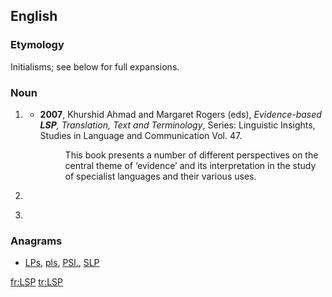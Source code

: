 ==English==
{{wikipedia|dab=LSP}}

===Etymology===
Initialisms; see below for full expansions.

===Noun===
{{en-noun}}

# {{context|linguistics|lang=en}} {{initialism of|w:Language for specific purposes|Language for specific purposes|lang=en}}
#* '''2007''', Khurshid Ahmad and Margaret Rogers (eds), ''Evidence-based '''LSP''', Translation, Text and Terminology'', Series: Linguistic Insights, Studies in Language and Communication  Vol. 47.
#*: This book presents a number of different perspectives on the central theme of ‘evidence’ and its interpretation in the study of specialist languages and their various uses.
# {{context|physics|lang=en}} {{initialism of|lightest [[supersymmetric]] particle/partner|lang=en}}
# {{context|programming|lang=en}} {{initialism of|Liskov substitution principle|lang=en}} {{gloss|one of the [[SOLID]] programming principles.}}

===Anagrams===
* [[LPs#English|LPs]], [[pls#English|pls]], [[PSl.#English|PSl.]], [[SLP#English|SLP]]

[[fr:LSP]]
[[tr:LSP]]
